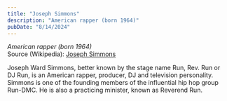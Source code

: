```yaml
---
title: "Joseph Simmons"
description: "American rapper (born 1964)"
pubDate: "8/14/2024"
---
```


*American rapper (born 1964)*  
Source (Wikipedia): [Joseph Simmons][1]

Joseph Ward Simmons, better known by the stage name Run, Rev. Run or DJ Run, is an American rapper, producer, DJ and television personality. Simmons is one of the founding members of the influential hip hop group Run-DMC. He is also a practicing minister, known as Reverend Run.

[1]: https://en.wikipedia.org/wiki/Joseph_Simmons
